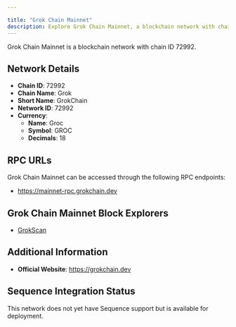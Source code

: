 ```yaml
---

title: "Grok Chain Mainnet"
description: Explore Grok Chain Mainnet, a blockchain network with chain ID 72992. Learn about its native currency, Groc, and how to interact with the network.
---
```




Grok Chain Mainnet is a blockchain network with chain ID 72992.

## Network Details

- **Chain ID**: 72992
- **Chain Name**: Grok
- **Short Name**: GrokChain
- **Network ID**: 72992
- **Currency**: 
  - **Name**: Groc
  - **Symbol**: GROC
  - **Decimals**: 18

## RPC URLs

Grok Chain Mainnet can be accessed through the following RPC endpoints:

- https://mainnet-rpc.grokchain.dev

## Grok Chain Mainnet Block Explorers

- [GrokScan](https://mainnet-explorer.grokchain.dev)

## Additional Information

- **Official Website**: https://grokchain.dev

## Sequence Integration Status

This network does not yet have Sequence support but is available for deployment.
